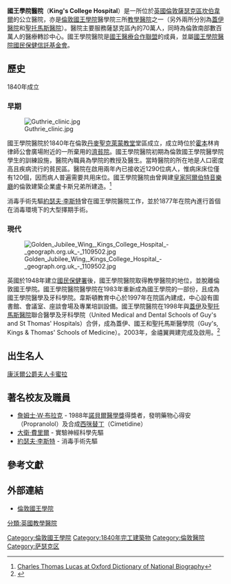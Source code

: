 {{Infobox hospital
| Name       = 國王學院醫院
| Org/Group  = 國王醫療合作聯盟 <br> 國王學院醫院國民保健信託基金會
| Image      = Kings college hosiptal ruskin wing.jpg
| Caption    = 國王學院醫院[[约翰·拉斯金|拉斯金]]翼
| Logo       = <!-- optional -->
| Location   = [[坎伯韋爾|坎伯韋爾]]
| Region     = [[倫敦|倫敦]]
| State      = 英格蘭
| Country    = 英國
| HealthCare = [[國民保健署_(英國)|NHS]]
| Type       = 教學
| Speciality = 
| Emergency  = 有；一級創傷中心
| Affiliation= [[倫敦國王學院|倫敦國王學院]]
| Beds       = 950<ref name="Beds">{{cite web|url=http://www.nursingnetuk.com/employerdetails/64|title=NursingNetUK: King's College Hospital NHS Foundation Trust|accessdate=2008-11-04|archive-date=2020-06-28|archive-url=https://web.archive.org/web/20200628213513/https://www.nursingnetuk.com/employerdetails/64|dead-url=no}}</ref>
| Founded    = 1840年，於1909年遷至現址
| Closed     = <!-- optional -->
| Website    = {{url|http://www.kch.nhs.uk}}
|}}

'''國王學院醫院'''（'''King's College Hospital'''）是一所位於[[英國|英國]][[倫敦|倫敦]][[薩瑟克區|薩瑟克區]][[坎伯韋爾|坎伯韋爾]]的公立醫院，亦是[[倫敦國王學院|倫敦國王學院]]醫學院三所[[教學醫院|教學醫院]]之一（另外兩所分別為[[蓋伊醫院|蓋伊醫院]]和[[聖托馬斯醫院|聖托馬斯醫院]]）。醫院主要服務薩瑟克區內的70萬人，同時為倫敦南部數百萬人的醫療轉診中心。國王學院醫院是[[醫療科學學術中心|國王醫療合作聯盟]]的成員，並屬[[國民保健署_(英國)|國王學院醫院國民保健信託基金會]]。

==歷史==
1840年成立
===早期===
[[Image:Guthrie_clinic.jpg|thumb]]

國王學院醫院於1840年在倫敦[[丹麥聖克萊蒙教堂|丹麥聖克萊蒙教堂]]堂區成立，成立時位於[[霍本|霍本]]林肯律師公會廣場附近的一所棄用的[[濟貧院|濟貧院]]。國王學院醫院初期為倫敦國王學院醫學院學生的訓練設施，醫院內職員為學院的教授及醫生。當時醫院的所在地是人口密度高且疾病流行的貧民區。醫院在啟用兩年內已接收近1290位病人，惟病床床位僅有120個，因而病人普遍需要共用床位。國王學院醫院由曾興建[[皇家阿爾伯特音樂廳|皇家阿爾伯特音樂廳]]的倫敦建築企業盧卡斯兄弟所建造。<ref>[http://www.oxforddnb.com/view/article/49439 Charles Thomas Lucas at Oxford Dictionary of National Biography]</ref>

消毒手術先驅[[約瑟夫·李斯特|約瑟夫·李斯特]]曾在國王學院醫院工作，並於1877年在院內進行首個在消毒環境下的大型擇期手術。

===現代===
[[File:Golden_Jubilee_Wing,_Kings_College_Hospital_-_geograph.org.uk_-_1109502.jpg|thumb]]

英國於1948年建立[[國民保健署_(英國)|國民保健署]]後，國王學院醫院取得教學醫院的地位，並脫離倫敦國王學院。國王學院醫院醫學院在1983年重新成為國王學院的一部份，且成為國王學院醫學及牙科學院。韋斯頓教育中心於1997年在院區內建成，中心設有圖書館、會議室、座談會場及專業培訓設備。國王學院醫院在1998年與[[蓋伊醫院|蓋伊]]及[[聖托馬斯醫院|聖托馬斯醫院]]聯合醫學及牙科學院（United Medical and Dental Schools of Guy's and St Thomas' Hospitals）合併，成為蓋伊、國王和聖托馬斯醫學院（Guy's, Kings & Thomas' Schools of Medicine）。2003年，金禧翼興建完成及啟用。<ref>{{cite web |url=http://www.nightingaleassociates.com/news03-2507.html |title=HM Queen Elizabeth opens King's |publisher=Nightingaleassociates.com |date=2003-07-25 |accessdate=2011-07-13 |deadurl=yes |archiveurl=https://web.archive.org/web/20110816061940/http://www.nightingaleassociates.com/news03-2507.html |archivedate=2011-08-16 }}</ref>

==出生名人==
[[康沃爾公爵夫人卡蜜拉|康沃爾公爵夫人卡蜜拉]]

==著名校友及職員==
* [[詹姆士·W·布拉克|詹姆士·W·布拉克]] - 1988年[[諾貝爾醫學獎|諾貝爾醫學獎]]得獎者，發明藥物心得安（Propranolol）及合成[[西咪替丁|西咪替丁]]（Cimetidine）
* [[大衛·費里爾|大衛·費里爾]] - 實驗神經科學先驅
* [[約瑟夫·李斯特|約瑟夫·李斯特]] - 消毒手術先驅

==參考文獻==
{{reflist}}

==外部連結==
* [http://www.kcl.ac.uk/ 倫敦國王學院]{{Wayback|url=http://www.kcl.ac.uk/ |date=20201211041624 }}

{{倫敦國王學院}}

[[Category:倫敦國王學院|Category:倫敦國王學院]]
[[分類:英國教學醫院|分類:英國教學醫院]]
[[Category:1840年完工建築物|Category:1840年完工建築物]]
[[Category:倫敦醫院|Category:倫敦醫院]]
[[Category:萨瑟克区|Category:萨瑟克区]]